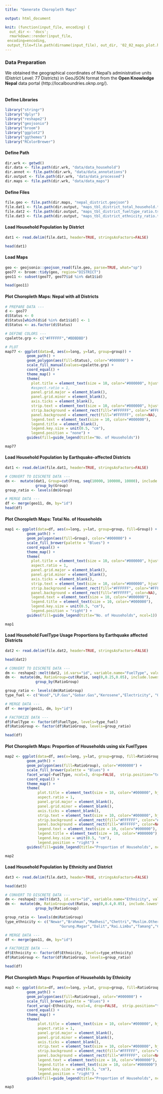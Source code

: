 ```yaml
---
title: "Generate Choropleth Maps"

output: html_document

knit: (function(input_file, encoding) {
  out_dir <- 'docs';
  rmarkdown::render(input_file,
 encoding=encoding,
 output_file=file.path(dirname(input_file), out_dir, '02_02_maps_plot.html'))})
---
```


### Data Preparation
We obtained the geographical coordinates of Nepal's administrative units (District Level: 77 Districts) in GeoJSON format from the **Open Knowledge Nepal** data portal (http://localboundries.oknp.org/). <br/><br/>

#### Define Libraries
```r
library("stringr")
library("dplyr")
library("reshape2")
library("geojsonio")
library("broom")
library("ggplot2")
library("ggthemes")
library("RColorBrewer")
```

#### Define Path
```r
dir.wrk <- getwd()
dir.data <- file.path(dir.wrk, "data/data_household")
dir.annot <- file.path(dir.wrk, "data/data_annotations")
dir.output <- file.path(dir.wrk, "data/data_processed")
dir.maps <- file.path(dir.wrk, "data/data_maps")
```

#### Define Files
```r
file.geo <- file.path(dir.maps, "nepal_district.geojson")
file.dat1 <- file.path(dir.output, "maps_tbl_district_total_household.tsv")
file.dat2 <- file.path(dir.output, "maps_tbl_district_fueltype_ratio.tsv")
file.dat3 <- file.path(dir.output, "maps_tbl_district_ethnicity_ratio.tsv")
```

#### Load Household Population by District
```r
dat1 <- read.delim(file.dat1, header=TRUE, stringsAsFactors=FALSE)

head(dat1)
```

#### Load Maps
```r
geo <- geojsonio::geojson_read(file.geo, parse=TRUE, what="sp")
geo77 <- broom::tidy(geo, region="DISTRICT")
geo11 <- subset(geo77, geo77$id %in% dat1$id)

head(geo11)
```

#### Plot Choropleth Maps: Nepal with all Districts
```r
# PREPARE DATA ---
d <- geo77
d$Status <- 0
d$Status[which(d$id %in% dat1$id)] <- 1
d$Status <- as.factor(d$Status)

# DEFINE COLORS ---
cpalette.grp <- c("#FFFFFF","#BDBDBD")

# PLOT
map77 <- ggplot(data=d, aes(x=long, y=lat, group=group)) +
          geom_path() +
          geom_polygon(aes(fill=Status), color="#000000") +
          scale_fill_manual(values=cpalette.grp) +
          coord_equal() +
          theme_map() +
          theme(
            plot.title = element_text(size = 10, color="#000000", hjust=0.5),
            #aspect.ratio = 1,
            panel.grid.major = element_blank(),
            panel.grid.minor = element_blank(),
            axis.ticks = element_blank(),	
            strip.text = element_text(size = 10, color="#000000", hjust=0.5),
            strip.background = element_rect(fill="#FFFFFF", color="#FFFFFF"),
            panel.background = element_rect(fill="#FFFFFF", color=NA),
            legend.text = element_text(size = 10, color="#000000"),
            legend.title = element_blank(),
            legend.key.size = unit(0.5, "cm"),
            legend.position = "none") +
          guides(fill=guide_legend(title="No. of Households"))

map77
```

#### Load Household Population by Earthquake-affected Districts
```r
dat1 <- read.delim(file.dat1, header=TRUE, stringsAsFactors=FALSE)

# CONVERT TO DISCRETE DATA ---
dm <-  mutate(dat1, Group=cut(Freq, seq(10000, 100000, 10000), include.lowest = TRUE)) %>% 
              group_by(Group) 
group_ratio <- levels(dm$Group)

# MERGE DATA ---
df <- merge(geo11, dm, by="id")
head(df)
```


#### Plot Choropleth Maps: Total No. of Households
```r
map1 <- ggplot(data=df, aes(x=long, y=lat, group=group, fill=Group)) +
          geom_path() +
          geom_polygon(aes(fill=Group), color="#000000") +
          scale_fill_brewer(palette = "Blues") +
          coord_equal() +
          theme_map() +
          theme(
            plot.title = element_text(size = 10, color="#000000", hjust=0.5),
            aspect.ratio = 1,
            panel.grid.major = element_blank(),
            panel.grid.minor = element_blank(),
            axis.ticks = element_blank(),	
            strip.text = element_text(size = 10, color="#000000", hjust=0.5),
            strip.background = element_rect(fill="#FFFFFF", color="#FFFFFF"),
            panel.background = element_rect(fill="#FFFFFF", color=NA),
            legend.text = element_text(size = 10, color="#000000"),
            legend.title = element_text(size = 10, color="#000000"),
            legend.key.size = unit(0.5, "cm"),
            legend.position = "right") +
          guides(fill=guide_legend(title="No. of Households", ncol=1))

map1
```

#### Load Household FuelType Usage Proportions by Earthquake affected Districts
```r
dat2 <- read.delim(file.dat2, header=TRUE, stringsAsFactors=FALSE)

head(dat2)

# CONVERT TO DISCRETE DATA ---
dm <- reshape2::melt(dat2, id.vars="id", variable.name="FuelType", value.name="Ratio")
dm <-  mutate(dm, RatioGroup=cut(Ratio, seq(0,0.25,0.05), include.lowest = TRUE)) %>% 
              group_by(RatioGroup)

group_ratio <- levels(dm$RatioGroup)
type_fuel <- c("Wood","LP.Gas","Gobar.Gas","Kerosene","Electricity", "Others")

# MERGE DATA ---
df <- merge(geo11, dm, by="id")

# FACTORIZE DATA ---
df$FuelType <- factor(df$FuelType, levels=type_fuel)
df$RatioGroup <- factor(df$RatioGroup, levels=group_ratio)

head(df)
```

#### Plot Choropleth Maps: Proportion of Households using six FuelTypes
```r
map2 <- ggplot(data=df, aes(x=long, y=lat, group=group, fill=RatioGroup)) +
          geom_path() +
          geom_polygon(aes(fill=RatioGroup), color="#000000") +
          scale_fill_brewer(palette = "Blues") +
          facet_wrap(~FuelType, ncol=3, drop=FALSE,  strip.position="top") +
          coord_equal() +
          theme_map() +
          theme(
               plot.title = element_text(size = 10, color="#000000", hjust=0.5),
               aspect.ratio = 1,
               panel.grid.major = element_blank(),
               panel.grid.minor = element_blank(),
               axis.ticks = element_blank(),	
               strip.text = element_text(size = 10, color="#000000", hjust=0.5),
               strip.background = element_rect(fill="#FFFFFF", color="#FFFFFF"),
               panel.background = element_rect(fill="#FFFFFF", color=NA),
               legend.text = element_text(size = 10, color="#000000"),
               legend.title = element_text(size = 10, color="#000000"),
               legend.key.size = unit(0.5, "cm"),
               legend.position = "right") +
          guides(fill=guide_legend(title="Proportion of Households", ncol=1))

map2
```


#### Load Household Population by Ethnicity and District
```r
dat3 <- read.delim(file.dat3, header=TRUE, stringsAsFactors=FALSE)

head(dat3)

# CONVERT TO DISCRETE DATA ---
dm <- reshape2::melt(dat3, id.vars="id", variable.name="Ethnicity", value.name="Ratio")
dm <-  mutate(dm, RatioGroup=cut(Ratio, seq(0,0.4,0.05), include.lowest = TRUE)) %>% 
              group_by(RatioGroup)

group_ratio <- levels(dm$RatioGroup)
type_ethnicity <- c("Newar","Brahman","Madhesi","Chettri","Muslim.Others",
                         "Gurung.Magar","Dalit","Rai.Limbu","Tamang","Chepang.Thami")

# MERGE DATA ---
df <- merge(geo11, dm, by="id")

# FACTORIZE DATA ---
df$Ethnicity <- factor(df$Ethnicity, levels=type_ethnicity)
df$RatioGroup <- factor(df$RatioGroup, levels=group_ratio)

head(df)
```


#### Plot Choropleth Maps: Proportion of Households by Ethnicity
```r
map3 <- ggplot(data=df, aes(x=long, y=lat, group=group, fill=RatioGroup)) +
          geom_path() +
          geom_polygon(aes(fill=RatioGroup), color="#000000") +
          scale_fill_brewer(palette = "Blues") +
          facet_wrap(~Ethnicity, ncol=4, drop=FALSE,  strip.position="top") +
          coord_equal() +
          theme_map() +
          theme(
               plot.title = element_text(size = 10, color="#000000", hjust=0.5),
               aspect.ratio = 1,
               panel.grid.major = element_blank(),
               panel.grid.minor = element_blank(),
               axis.ticks = element_blank(),	
               strip.text = element_text(size = 10, color="#000000", hjust=0.5),
               strip.background = element_rect(fill="#FFFFFF", color="#FFFFFF"),
               panel.background = element_rect(fill="#FFFFFF", color=NA),
               legend.text = element_text(size = 10, color="#000000"),
               legend.title = element_text(size = 10, color="#000000"),
               legend.key.size = unit(0.5, "cm"),
               legend.position = "right") +
          guides(fill=guide_legend(title="Proportion of Households", ncol=1))

map3
```
